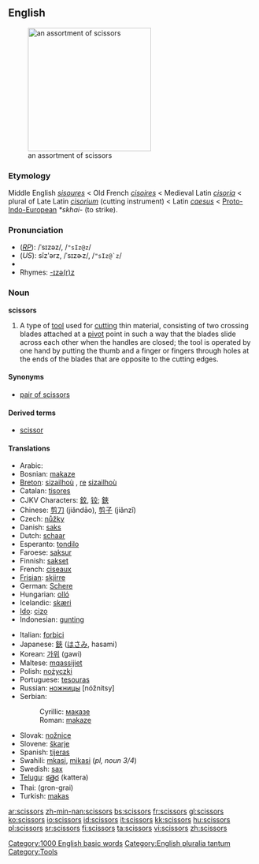 ==English==
[[Image:Nozyczki4.jpg|thumb|right|250px|an assortment of scissors]]
===Etymology===
Middle English ''[[sisoures]]'' < Old French ''[[cisoires]]'' < Medieval Latin ''[[cisoria]]'' < plural of Late Latin ''[[cisorium]]'' (cutting instrument) < Latin ''[[caesus]]'' < [[Proto-Indo-European]] ''*skhai-'' (to strike).

===Pronunciation===
*(''[[RP]]''): /ˈsɪzəz/, /<tt>"sIz@z</tt>/
*(''US''): sĭzʹərz, /ˈsɪzɚz/, /<tt>"sIz@`z</tt>/
*{{audio|en-us-scissors.ogg|Audio (US)}}
*Rhymes: [[Rhymes:English:-ɪzə(r)z|-ɪzə(r)z]]

===Noun===
'''scissors''' {{pluralonly}}

# A type of [[tool]] used for [[cut]]ting thin material, consisting of two crossing blades attached at a [[pivot]] point in such a way that the blades slide across each other when the handles are closed; the tool is operated by one hand by putting the thumb and a finger or fingers through holes at the ends of the blades that are opposite to the cutting edges.

====Synonyms====
*[[pair of scissors]]

====Derived terms====
*[[scissor]]<!--attributive form and verb-->

====Translations====
{{top}}
*Arabic: {{ARchar|[[مقصّ]]}} {{IPAchar|(miqáʂʂ)}} {{m}}
*Bosnian: [[makaze#Bosnian|makaze]] {{f}} {{p}}
*[[Breton]]: [[sizailhoù]] {{f}} {{p}}, [[re]] [[sizailhoù]]
*Catalan: [[tisores]] {{f}} {{p}}
*CJKV Characters: [[鉸]], [[铰]]; [[鋏]]
*Chinese: [[剪刀]] (jiǎndāo), [[剪子]] (jiǎnzǐ)
*Czech: [[nůžky]] {{f}} {{p}}
*Danish: [[saks]] {{c}}
*Dutch: [[schaar]] {{f}}
*Esperanto: [[tondilo]]
*Faroese: [[saksur]] {{m}}
*Finnish: [[sakset]] {{p}}
*French: [[ciseaux]] {{m}} {{p}}
*[[Frisian]]: [[skjirre]]
*German: [[Schere]] {{f}}
*Hungarian: [[olló]]
*Icelandic: [[skæri]] {{n}} {{p}}
*[[Ido]]: [[cizo]]
*Indonesian: [[gunting]]
{{mid}}
*Italian: [[forbici]] {{f}} {{p}}
*Japanese: [[鋏]] ([[はさみ]], hasami)
*Korean: [[가위]] (gawi)
*Maltese: [[mqassijiet]] {{m}} {{p}}
*Polish: [[nożyczki]] {{p}}
*Portuguese: [[tesouras]] {{f}} {{p}}
*Russian: [[ножницы]] [nóžnitsy] {{f}} {{p}}
*Serbian:
*:Cyrillic: [[маказе#Serbian|маказе]] {{f}} {{p}}
*:Roman: [[makaze#Serbian|makaze]] {{f}} {{p}}
*Slovak: [[nožnice]] {{f}} {{p}}
*Slovene: [[škarje]] {{f}} {{p}}
*Spanish: [[tijeras]] {{f}} {{p}}
*Swahili: [[mkasi]], [[mikasi]] (''pl, noun 3/4'')
*Swedish: [[sax]] {{s}}
*[[Telugu]]: [[కత్తెర]] (kattera)
*Thai: {{THchar|[[กรรไกร]]}} (gron-grai)
*Turkish: [[makas]]
{{bottom}}

[[Category:1000 English basic words]]
[[Category:English pluralia tantum]]
[[Category:Tools]]

[[ar:scissors]]
[[zh-min-nan:scissors]]
[[bs:scissors]]
[[fr:scissors]]
[[gl:scissors]]
[[ko:scissors]]
[[io:scissors]]
[[id:scissors]]
[[it:scissors]]
[[kk:scissors]]
[[hu:scissors]]
[[pl:scissors]]
[[sr:scissors]]
[[fi:scissors]]
[[ta:scissors]]
[[vi:scissors]]
[[zh:scissors]]